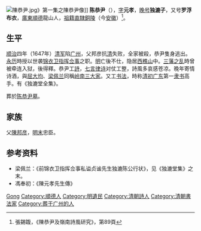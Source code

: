 [[File:陳恭尹.jpg|thumb]]》第一集之陳恭尹像]]
'''陈恭尹'''（{{bd|1631年||1700年||catIdx=C陳}}），[[表字|字]]'''元孝'''，[[晚号|晚号]]'''独漉子'''，又号'''罗浮布衣'''，[[廣東|廣東]][[順德|順德]]龍山人，[[祖籍|祖籍]][[南直隸|直隸]][[銅陵|銅陵]]（今[[安徽|安徽]]）<ref>張錫䪖，《陳恭尹及嶺南詩風研究》，第89頁</ref>。

==生平==
[[顺治|顺治]]四年（1647年）[[清军|清军]]陷[[广州|广州]]，父邦彦抗[[清|清]]失败，全家被殺，恭尹隻身逃出。[[永曆_(南明)|永历]]時授以世袭[[锦衣卫|锦衣卫]][[指挥|指挥]][[佥事|佥事]]之职。[[明|明]]亡後不仕，隐居[[西樵山|西樵山]]中。[[三藩之乱|三藩之乱]]時曾被牵连入狱，後得釋。恭尹工[[詩歌|詩]]，[[七言律诗|七言律诗]]对仗工整，詩風多哀感苍凉。晚年寄情诗酒，與[[屈大均|屈大均]]、[[梁佩兰|梁佩兰]]同稱[[岭南三大家|岭南三大家]]。又工[[书法|书法]]，時称[[清初|清初]][[广东|广东]]第一[[隶书|隶书]]高手。有《独漉堂全集》。

葬於[[陈恭尹墓|陈恭尹墓]]。

== 家族 ==
父[[陳邦彥_(明朝)|陳邦彦]]，[[明末|明末]]忠臣。

== 参考资料 ==
{{reflist}}
*梁佩兰：《前锦衣卫指挥佥事私谥贞谧先生独漉陈公行状》，见《独漉堂集》之末。
*馮奉初：《陳元孝先生傳》

{{岭南三家}}

{{Authority control}}

{{DEFAULTSORT:chen gongyin}}
[[Category:陳姓|Gong]]
[[Category:順德人|Category:順德人]]
[[Category:明遺民|Category:明遺民]]
[[Category:清朝詩人|Category:清朝詩人]]
[[Category:清朝書法家|Category:清朝書法家]]
[[Category:葬于广州的人|Category:葬于广州的人]]